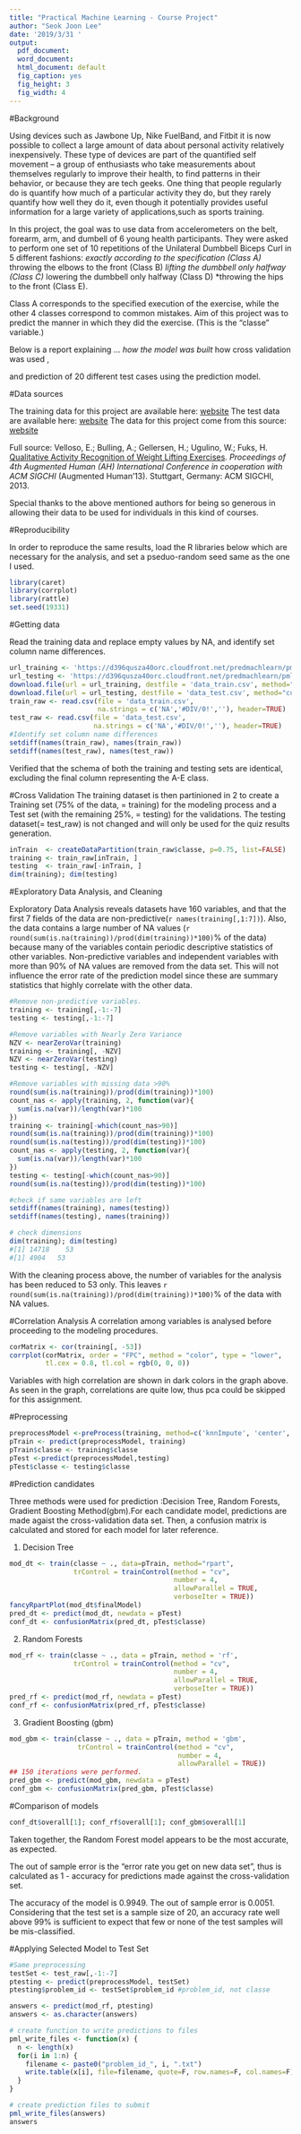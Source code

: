 ```yaml
---
title: "Practical Machine Learning - Course Project"
author: "Seok Joon Lee"
date: '2019/3/31 '
output:  
  pdf_document: 
  word_document:
  html_document: default
  fig_caption: yes
  fig_height: 3
  fig_width: 4
---
```


#Background

Using devices such as Jawbone Up, Nike FuelBand, and Fitbit it is now possible to collect a large amount of data about personal activity relatively inexpensively. These type of devices are part of the quantified self movement – a group of enthusiasts who take measurements about themselves regularly to improve their health, to find patterns in their behavior, or because they are tech geeks. One thing that people regularly do is quantify how much of a particular activity they do, but they rarely quantify how well they do it, even though it potentially provides useful information for a large variety of applications,such as sports training.

In this project, the goal was to use data from accelerometers on the belt, forearm, arm, and dumbell of 6 young health participants. They were asked to perform one set of 10 repetitions of the Unilateral Dumbbell Biceps Curl in 5 different fashions: 
*exactly according to the specification (Class A)
*throwing the elbows to the front (Class B)
*lifting the dumbbell only halfway (Class C)
*lowering the dumbbell only halfway (Class D) 
*throwing the hips to the front (Class E).

Class A corresponds to the specified execution of the exercise, while the other 4 classes correspond to common mistakes. Aim of this project was to predict the manner in which they did the exercise. (This is the "classe" variable.)

Below is a report explaining ...
*how the model was built
*how cross validation was used
<what you think the expected out of sample error is>, 
<why you made the choices you did>

and prediction of 20 different test cases using the prediction model. 



#Data sources

The training data for this project are available here:
[website](https://d396qusza40orc.cloudfront.net/predmachlearn/pml-training.csv)
The test data are available here:
[website](https://d396qusza40orc.cloudfront.net/predmachlearn/pml-testing.csv)
The data for this project come from this source: [website](http://web.archive.org/web/20161224072740/http:/groupware.les.inf.puc-rio.br/har)

Full source:
Velloso, E.; Bulling, A.; Gellersen, H.; Ugulino, W.; Fuks, H. [Qualitative Activity Recognition of Weight Lifting Exercises](http://groupware.les.inf.puc-rio.br/public/papers/2013.Velloso.QAR-WLE.pdf). *Proceedings of 4th Augmented Human (AH) International Conference in cooperation with ACM SIGCHI* (Augmented Human'13). Stuttgart, Germany: ACM SIGCHI, 2013.

Special thanks to the above mentioned authors for being so generous in allowing their data to be used for individuals in this kind of courses.



#Reproducibility

In order to reproduce the same results, load the R libraries below which are necessary for the analysis, and set a pseduo-random seed same as the one I used.

```r
library(caret)
library(corrplot)
library(rattle)
set.seed(19331)
```



#Getting data

Read the training data and replace empty values by NA, and identify set column name differences.

```r
url_training <- 'https://d396qusza40orc.cloudfront.net/predmachlearn/pml-training.csv'
url_testing <- 'https://d396qusza40orc.cloudfront.net/predmachlearn/pml-testing.csv'
download.file(url = url_training, destfile = 'data_train.csv', method="curl")
download.file(url = url_testing, destfile = 'data_test.csv', method="curl")
train_raw <- read.csv(file = 'data_train.csv',
                      na.strings = c('NA','#DIV/0!',''), header=TRUE)
test_raw <- read.csv(file = 'data_test.csv',
                     na.strings = c('NA','#DIV/0!',''), header=TRUE)
#Identify set column name differences
setdiff(names(train_raw), names(train_raw))
setdiff(names(test_raw), names(test_raw))
```

Verified that the schema of both the training and testing sets are identical, excluding the final column representing the A-E class.



#Cross Validation
The training dataset is then partinioned in 2 to create a Training set (75% of the data, = training) for the modeling process and a Test set (with the remaining 25%, = testing) for the validations. The testing dataset(= test_raw) is not changed and will only be used for the quiz results generation.

```r
inTrain  <- createDataPartition(train_raw$classe, p=0.75, list=FALSE)
training <- train_raw[inTrain, ]
testing  <- train_raw[-inTrain, ]
dim(training); dim(testing)
```



#Exploratory Data Analysis, and Cleaning

Exploratory Data Analysis reveals datasets have 160 variables, and that the first 7 fields of the data are non-predictive(`r names(training[,1:7])`). Also, the data contains a large number of NA values (`r round(sum(is.na(training))/prod(dim(training))*100)`% of the data) because many of the variables contain periodic descriptive statistics of other variables. Non-predictive variables and independent variables with more than 90% of NA values are removed from the data set. This will not influence the error rate of the prediction model since these are summary statistics that highly correlate with the other data. 

```r
#Remove non-predictive variables.
training <- training[,-1:-7]
testing <- testing[,-1:-7]

#Remove variables with Nearly Zero Variance
NZV <- nearZeroVar(training)
training <- training[, -NZV]
NZV <- nearZeroVar(testing)
testing <- testing[, -NZV]

#Remove variables with missing data >90%
round(sum(is.na(training))/prod(dim(training))*100)
count_nas <- apply(training, 2, function(var){
  sum(is.na(var))/length(var)*100
})
training <- training[-which(count_nas>90)]
round(sum(is.na(training))/prod(dim(training))*100)
round(sum(is.na(testing))/prod(dim(testing))*100)
count_nas <- apply(testing, 2, function(var){
  sum(is.na(var))/length(var)*100
})
testing <- testing[-which(count_nas>90)]
round(sum(is.na(testing))/prod(dim(testing))*100)

#check if same variables are left
setdiff(names(training), names(testing))
setdiff(names(testing), names(training))

# check dimensions
dim(training); dim(testing)
#[1] 14718    53
#[1] 4904   53
```

With the cleaning process above, the number of variables for the analysis has been reduced to 53 only.
This leaves `r round(sum(is.na(training))/prod(dim(training))*100)`% of the data with NA values.


#Correlation Analysis
A correlation among variables is analysed before proceeding to the modeling procedures.
```r
corMatrix <- cor(training[, -53])
corrplot(corMatrix, order = "FPC", method = "color", type = "lower", 
         tl.cex = 0.8, tl.col = rgb(0, 0, 0))
```

Variables with high correlation are shown in dark colors in the graph above. As seen in the graph, correlations are quite low, thus pca could be skipped for this assignment.



#Preprocessing
```r
preprocessModel <-preProcess(training, method=c('knnImpute', 'center', 'scale'))
pTrain <- predict(preprocessModel, training)
pTrain$classe <- training$classe
pTest <-predict(preprocessModel,testing)
pTest$classe <- testing$classe
```



#Prediction candidates

Three methods were used for prediction :Decision Tree, Random Forests, Gradient Boosting Method(gbm).For each candidate model, predictions are made agaist the cross-validation data set. Then, a confusion matrix is calculated and stored for each model for later reference.

(1) Decision Tree
```r
mod_dt <- train(classe ~ ., data=pTrain, method="rpart",
                trControl = trainControl(method = "cv", 
                                         number = 4, 
                                         allowParallel = TRUE, 
                                         verboseIter = TRUE))
fancyRpartPlot(mod_dt$finalModel)
pred_dt <- predict(mod_dt, newdata = pTest)
conf_dt <- confusionMatrix(pred_dt, pTest$classe)
```


(2) Random Forests
```r
mod_rf <- train(classe ~ ., data = pTrain, method = 'rf', 
                trControl = trainControl(method = "cv", 
                                         number = 4, 
                                         allowParallel = TRUE, 
                                         verboseIter = TRUE))
pred_rf <- predict(mod_rf, newdata = pTest)
conf_rf <- confusionMatrix(pred_rf, pTest$classe)
```


(3) Gradient Boosting (gbm)
```r
mod_gbm <- train(classe ~ ., data = pTrain, method = 'gbm', 
                 trControl = trainControl(method = "cv", 
                                          number = 4, 
                                          allowParallel = TRUE))
## 150 iterations were performed.
pred_gbm <- predict(mod_gbm, newdata = pTest)
conf_gbm <- confusionMatrix(pred_gbm, pTest$classe)
```



#Comparison of models
```r
conf_dt$overall[1]; conf_rf$overall[1]; conf_gbm$overall[1]
```

Taken together, the Random Forest model appears to be the most accurate, as expected.

The out of sample error is the “error rate you get on new data set”, thus is calculated as 1 - accuracy for predictions made against the cross-validation set. 

The accuracy of the model is 0.9949. The out of sample error is 0.0051. Considering that the test set is a sample size of 20, an accuracy rate well above 99% is sufficient to expect that few or none of the test samples will be mis-classified.



#Applying Selected Model to Test Set

```r
#Same preprocessing
testSet <- test_raw[,-1:-7]
ptesting <- predict(preprocessModel, testSet)
ptesting$problem_id <- testSet$problem_id #problem_id, not classe

answers <- predict(mod_rf, ptesting)
answers <- as.character(answers)

# create function to write predictions to files
pml_write_files <- function(x) {
  n <- length(x)
  for(i in 1:n) {
    filename <- paste0("problem_id_", i, ".txt")
    write.table(x[i], file=filename, quote=F, row.names=F, col.names=F)
  }
}

# create prediction files to submit
pml_write_files(answers)
answers
```
